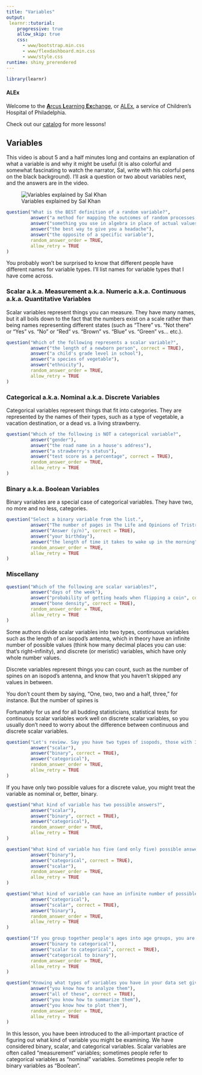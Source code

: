 ```yaml
---
title: "Variables"
output: 
 learnr::tutorial:
    progressive: true
    allow_skip: true
    css:
      - www/bootstrap.min.css
      - www/flexdashboard.min.css
      - www/style.css
runtime: shiny_prerendered
---
```


```r
library(learnr)
```

#### ALEx

Welcome to the <a href="../../index" target="_blank">**A**rcus **L**earning **Ex**change</a>, or <a href="../../index" target="_blank">ALEx</a>, a service of Children's Hospital of Philadelphia. 

Check out our <a href="../../catalog" target="_blank">catalog</a> for more lessons! 


## Variables

This video is about 5 and a half minutes long and contains an explanation of what a variable is and why it might be useful (it is also colorful and somewhat fascinating to watch the narrator, Sal, write with his colorful pens on the black background). I'll ask a question or two about variables next, and the answers are in the video.

![Variables explained by Sal Khan](https://www.youtube.com/watch?v=3v9w79NhsfI)

```r
question("What is the BEST definition of a random variable?",
         answer("a method for mapping the outcomes of random processes to numbers", correct = TRUE),
         answer("something you use in algebra in place of actual values"),
         answer("the best way to give you a headache"),
         answer("the opposite of a specific variable"),
         random_answer_order = TRUE,
         allow_retry = TRUE
)
```

You probably won't be surprised to know that different people have different names for variable types. I'll list names for variable types that I have come across.

### Scalar a.k.a. Measurement a.k.a. Numeric a.k.a. Continuous a.k.a. Quantitative Variables

Scalar variables represent things you can measure. They have many names, but it all boils down to the fact that the numbers exist on a scale rather than being names representing different states (such as "There" vs. "Not there" or "Yes" vs. "No" or "Red" vs. "Brown" vs. "Blue" vs. "Green" vs... etc.).

```r
question("Which of the following represents a scalar variable?",
         answer("the length of a newborn person", correct = TRUE),
         answer("a child's grade level in school"),
         answer("a species of vegetable"),
         answer("ethnicity"),
         random_answer_order = TRUE,
         allow_retry = TRUE
)
```

### Categorical a.k.a. Nominal a.k.a. Discrete Variables

Categorical variables represent things that fit into categories. They are represented by the names of their types, such as a type of vegetable, a vacation destination, or a dead vs. a living strawberry.

```r
question("Which of the following is NOT a categorical variable?",
         answer("gender"),
         answer("the road name in a house's address"), 
         answer("a strawberry's status"),
         answer("test score as a percentage", correct = TRUE),
         random_answer_order = TRUE,
         allow_retry = TRUE
)
```

### Binary a.k.a. Boolean Variables

Binary variables are a special case of categorical variables. They have two, no more and no less, categories.

```r
question("Select a binary variable from the list.",
         answer("The number of pages in The Life and Opinions of Tristram Shandy, Gentleman"),
         answer("Answer (y/n)", correct = TRUE),
         answer("your birthday"),
         answer("the length of time it takes to wake up in the morning"),
         random_answer_order = TRUE,
         allow_retry = TRUE
)
```

### Miscellany

```r
question("Which of the following are scalar variables?",
         answer("days of the week"),
         answer("probability of getting heads when flipping a coin", correct = TRUE),
         answer("bone density", correct = TRUE),
         random_answer_order = TRUE,
         allow_retry = TRUE
)
```

Some authors divide scalar variables into two types, continuous variables such as the length of an isopod's antenna, which in theory have an infinite number of possible values (think how many decimal places you can use: that's right--infinity), and discrete (or meristic) variables, which have only whole number values.

Discrete variables represent things you can count, such as the number of spines on an isopod's antenna, and know that you haven't skipped any values in between.

You don't count them by saying, "One, two, two and a half, three," for instance. But the number of spines is 

Fortunately for us and for all budding statisticians, statistical tests for continuous scalar variables work well on discrete scalar variables, so you usually don't need to worry about the difference between continuous and discrete scalar variables.

```r
question("Let's review. Say you have two types of isopods, those with 32 spines and those with 33 spines. There are no other types of isopods. What kind of variable is number of spines?",
         answer("scalar"),
         answer("binary", correct = TRUE),
         answer("categorical"),
         random_answer_order = TRUE,
         allow_retry = TRUE
)
```

If you have only two possible values for a discrete value, you might treat the variable as nominal or, better, binary.

```r
question("What kind of variable has two possible answers?",
         answer("scalar"),
         answer("binary", correct = TRUE),
         answer("categorical"),
         random_answer_order = TRUE,
         allow_retry = TRUE
)
```

```r
question("What kind of variable has five (and only five) possible answers, each of which can be labeled?",
         answer("binary"),
         answer("categorical", correct = TRUE),
         answer("scalar"),
         random_answer_order = TRUE,
         allow_retry = TRUE
)
```
```r
question("What kind of variable can have an infinite number of possible answers?",
         answer("categorical"),
         answer("scalar", correct = TRUE),
         answer("binary"),
         random_answer_order = TRUE,
         allow_retry = TRUE
)
```
```r
question("If you group together people's ages into age groups, you are changing what kind of variable into what other kind of variable?",
         answer("binary to categorical"),
         answer("scalar to categorical", correct = TRUE),
         answer("categorical to binary"),
         random_answer_order = TRUE,
         allow_retry = TRUE
)
```
```r
question("Knowing what types of variables you have in your data set gives you what advantage?",
         answer("you know how to analyze them"),
         answer("all of these", correct = TRUE),
         answer("you know how to summarize them"),
         answer("you know how to plot them"),
         random_answer_order = TRUE,
         allow_retry = TRUE
)
```

In this lesson, you have been introduced to the all-important practice of figuring out what kind of variable you might be examining. We have considered binary, scalar, and categorical variables. Scalar variables are often called "measurement" variables; sometimes people refer to categorical variables as "nominal" variables. Sometimes people refer to binary variables as "Boolean".


